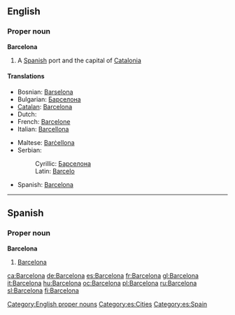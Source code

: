 ==English==

===Proper noun===
{{wikipedia}}
'''Barcelona'''

# A [[Spanish]] port and the capital of [[Catalonia]]

====Translations====
{{trans-top|capital of Catalonia}}
* Bosnian: [[Barselona]] {{f}}
* Bulgarian: [[Барселона]] {{f}}
* [[Catalan]]: [[Barcelona]] {{f}}
* Dutch: {{t|nl|Barcelona|n}}
* French: [[Barcelone]]
* Italian: [[Barcellona]] {{f}}
{{trans-mid}}
* Maltese: [[Barċellona]]
* Serbian:
*: Cyrillic: [[Барселона]] {{f}}
*: Latin: [[Barcelo]] {{f}}
* Spanish: [[#Spanish|Barcelona]]
{{trans-bottom}}

[[Category:English proper nouns]]

----

==Spanish==

===Proper noun===
'''Barcelona'''

# [[#English|Barcelona]]

[[Category:es:Cities]]
[[Category:es:Spain]]

[[ca:Barcelona]]
[[de:Barcelona]]
[[es:Barcelona]]
[[fr:Barcelona]]
[[gl:Barcelona]]
[[it:Barcelona]]
[[hu:Barcelona]]
[[oc:Barcelona]]
[[pl:Barcelona]]
[[ru:Barcelona]]
[[sl:Barcelona]]
[[fi:Barcelona]]